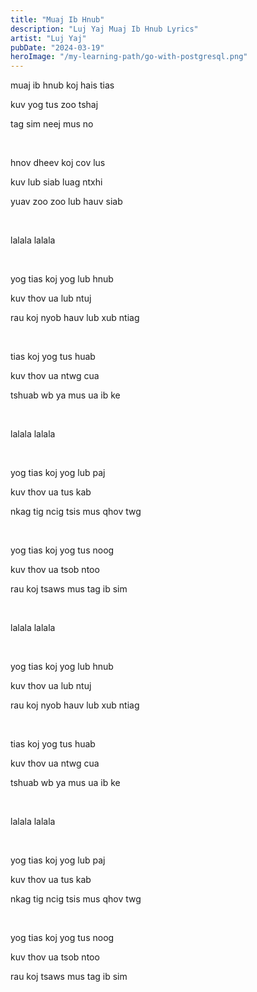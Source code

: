 ```yaml
---
title: "Muaj Ib Hnub"
description: "Luj Yaj Muaj Ib Hnub Lyrics"
artist: "Luj Yaj"
pubDate: "2024-03-19"
heroImage: "/my-learning-path/go-with-postgresql.png"
---
```


muaj ib hnub koj hais tias

kuv yog tus zoo tshaj

tag sim neej mus no

<br />

hnov dheev koj cov lus

kuv lub siab luag ntxhi

yuav zoo zoo lub hauv siab

<br />

lalala lalala

<br />

yog tias koj yog lub hnub

kuv thov ua lub ntuj

rau koj nyob hauv lub xub ntiag

<br />

tias koj yog tus huab

kuv thov ua ntwg cua

tshuab wb ya mus ua ib ke

<br />

lalala lalala

<br />

yog tias koj yog lub paj

kuv thov ua tus kab

nkag tig ncig tsis mus qhov twg

<br />

yog tias koj yog tus noog

kuv thov ua tsob ntoo

rau koj tsaws mus tag ib sim

<br />

lalala lalala

<br />

yog tias koj yog lub hnub

kuv thov ua lub ntuj

rau koj nyob hauv lub xub ntiag

<br />

tias koj yog tus huab

kuv thov ua ntwg cua

tshuab wb ya mus ua ib ke

<br />

lalala lalala

<br />

yog tias koj yog lub paj

kuv thov ua tus kab

nkag tig ncig tsis mus qhov twg

<br />

yog tias koj yog tus noog

kuv thov ua tsob ntoo

rau koj tsaws mus tag ib sim
